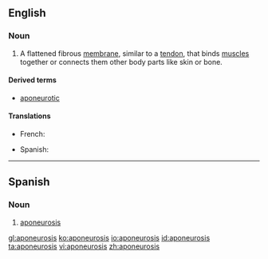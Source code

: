 ==English==

===Noun===
{{wikipedia}}
{{en-noun|aponeuroses}}

# {{anatomy}} A flattened fibrous [[membrane]], similar to a [[tendon]], that binds [[muscle]]s together or connects them other body parts like skin or bone.

====Derived terms====
* [[aponeurotic]]

====Translations====
{{trans-top|flattened fibrous membrane}}
* French: {{t+|fr|aponévrose|f}}
{{trans-mid}}
* Spanish: {{t-|es|aponeurosis|f}}
{{trans-bottom}}

----

==Spanish==

===Noun===
{{es-noun|f|pl=aponeurosis}}

# {{anatomy|lang=es}} [[#English|aponeurosis]]

[[gl:aponeurosis]]
[[ko:aponeurosis]]
[[io:aponeurosis]]
[[id:aponeurosis]]
[[ta:aponeurosis]]
[[vi:aponeurosis]]
[[zh:aponeurosis]]